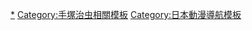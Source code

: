 <noinclude>{{noteTA
| 1=zh-cn:铁臂阿童木; zh-tw:原子小金剛; zh-hk:小飛俠阿童木;
| 2=zh-cn:阿童木; zh-tw:小金剛; zh-hk:阿童木;
}}</noinclude>
{{Navbox
| name      = 铁臂阿童木
| title     = [[铁臂阿童木]]
| listclass = hlist

| group1 = 跨媒體製作
| list1  = 
* 人形劇版
* [[铁臂阿童木 (真人版)|真人版]]
* 電視動畫
** {{link-ja|铁臂阿童木 (1963年动画)|鉄腕アトム (アニメ第1作)|第1作}}
** [[小戰士|第2作]]
** [[铁臂阿童木 (2003年动画)|第3作]]
* [[原子小金剛 (電影)|動畫電影]]
* 電子遊戲 
** {{link-en|铁臂阿童木 (1988年游戏)|Mighty Atom (1988 video game)|FC遊戲}}
** {{link-en|铁臂阿童木 (1994年游戏)|Mighty Atom (1994 video game)|超級任天堂遊戲}}
** {{link-ja|原子小金剛～心的秘密|ASTRO BOY・鉄腕アトム -アトムハートの秘密-|Game Boy Advance遊戲}}

| group2 = 樂曲作品
| list2  = 
* {{link-ja|true blue|true blue/恋々・・・}}
* {{link-ja|Now or Never|YOUR NAME NEVER GONE/Now or Never/You Got Me}}
* {{link-ja|BOY'S HEART}}
* {{link-ja|MUSIC FOR ATOM AGE♪}}

| group3 = 相關作品
| list3  =
* {{link-ja|わが名は百科}}
* {{link-ja|巨人の星対鉄腕アトム}}
* {{link-ja|アトムの最後}}
* [[铁臂马鲁斯]]
* {{link-ja|海底超特急マリンエクスプレス}}
* {{link-ja|アトムキャット}}
* {{link-ja|手塚治虫が消えた!? 20世紀最後の怪事件}}
* {{link-ja|やわらか戦車#やわらかアトム}}
* {{link-ja|鉄腕アトム#ミュージカル}}
* [[PLUTO ～冥王～|布魯圖]]
* [[阿童木起源]]

| group4 = 相關條目
| list4  =
* [[手塚治虫]]
* [[蟲製作]]
* [[手塚製作]]
}}<noinclude>
[[Category:铁臂阿童木|*]]
[[Category:手塚治虫相關模板]]
[[Category:日本動漫導航模板]]
</noinclude>
